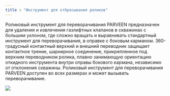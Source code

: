 ```yaml
---
title : "Инструмент для отбрасывания роликов"
---
```


Роликовый инструмент для переворачивания PARVEEN предназначен для удаления и извлечения газлифтных клапанов в скважинах с большим уклоном, где сложно вращать и выравнивать стандартный инструмент для переворачивания, в оправке с боковым карманом. 360-градусный контактный верхний и внешний переводник защищает контактное трение, шарнирное соединение, прикрепленное под верхним переводником ролика, плавно занимающую ориентацию откидного инструмента внутри оправы бокового кармана, независимо от отклонения скважины. Роликовый инструмент для переворачивания PARVEEN доступен во всех размерах и может вызывать переворачивание.

<img src="./roller-kickover-tool.png" />